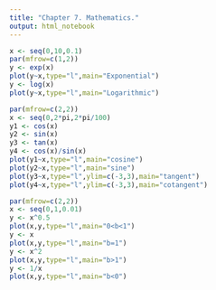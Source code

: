 ```yaml
---
title: "Chapter 7. Mathematics."
output: html_notebook
---
```

```r
x <- seq(0,10,0.1)
par(mfrow=c(1,2))
y <- exp(x)
plot(y~x,type="l",main="Exponential")
y <- log(x)
plot(y~x,type="l",main="Logarithmic")
```
```r
par(mfrow=c(2,2))
x <- seq(0,2*pi,2*pi/100)
y1 <- cos(x)
y2 <- sin(x)
y3 <- tan(x)
y4 <- cos(x)/sin(x)
plot(y1~x,type="l",main="cosine")
plot(y2~x,type="l",main="sine")
plot(y3~x,type="l",ylim=c(-3,3),main="tangent")
plot(y4~x,type="l",ylim=c(-3,3),main="cotangent")
```
```r
par(mfrow=c(2,2))
x <- seq(0,1,0.01)
y <- x^0.5
plot(x,y,type="l",main="0<b<1")
y <- x
plot(x,y,type="l",main="b=1")
y <- x^2
plot(x,y,type="l",main="b>1")
y <- 1/x
plot(x,y,type="l",main="b<0")
```

